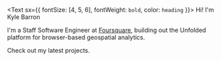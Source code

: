 
<Text sx={{ fontSize: [4, 5, 6], fontWeight: `bold`, color: `heading` }}>
  Hi! I'm Kyle Barron
</Text>

I'm a Staff Software Engineer at [Foursquare](https://foursquare.com), building out the Unfolded
platform for browser-based geospatial analytics.

Check out my <Link to="/projects">latest projects</Link>.
